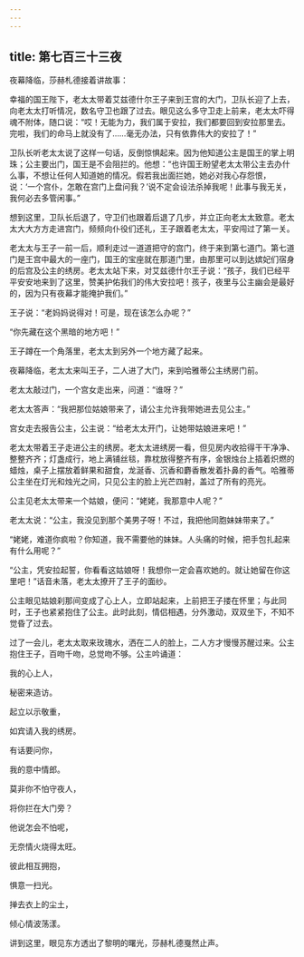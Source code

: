```yaml
---
---
---
```

title: 第七百三十三夜
---






夜幕降临，莎赫札德接着讲故事：





幸福的国王陛下，老太太带着艾兹德什尔王子来到王宫的大门，卫队长迎了上去，向老太太打听情况，数名守卫也跟了过去。眼见这么多守卫走上前来，老太太吓得魂不附体，随口说：“哎！无能为力，我们属于安拉，我们都要回到安拉那里去。完啦，我们的命马上就没有了……毫无办法，只有依靠伟大的安拉了！”

卫队长听老太太说了这样一句话，反倒惊惧起来。因为他知道公主是国王的掌上明珠；公主要出门，国王是不会阻拦的。他想：“也许国王盼望老太太带公主去办什么事，不想让任何人知道她的情况。假若我出面拦她，她必对我心存怨恨，说：‘一个宫仆，怎敢在宫门上盘问我？’说不定会设法杀掉我呢！此事与我无关，我何必去多管闲事。”

想到这里，卫队长后退了，守卫们也跟着后退了几步，并立正向老太太致意。老太太大大方方走进宫门，频频向仆役们还礼，王子跟着老太太，平安闯过了第一关。

老太太与王子一前一后，顺利走过一道道把守的宫门，终于来到第七道门。第七道门是王宫中最大的一座门，国王的宝座就在那道门里，由那里可以到达嫔妃们宿身的后宫及公主的绣房。老太太站下来，对艾兹德什尔王子说：“孩子，我们已经平平安安地来到了这里，赞美护佑我们的伟大安拉吧！孩子，夜里与公主幽会是最好的，因为只有夜幕才能掩护我们。”

王子说：“老妈妈说得对！可是，现在该怎么办呢？”

“你先藏在这个黑暗的地方吧！”

王子蹲在一个角落里，老太太到另外一个地方藏了起来。

夜幕降临，老太太来叫王子，二人进了大门，来到哈雅蒂公主绣房门前。

老太太敲过门，一个宫女走出来，问道：“谁呀？”

老太太答声：“我把那位姑娘带来了，请公主允许我带她进去见公主。”

宫女走去报告公主，公主说：“给老太太开门，让她带姑娘进来吧！”

老太太带着王子走进公主的绣房。老太太进绣房一看，但见房内收拾得干干净净、整整齐齐；灯盏成行，地上满铺丝毯，靠枕放得整齐有序，金银烛台上插着炽燃的蜡烛，桌子上摆放着鲜果和甜食，龙涎香、沉香和麝香散发着扑鼻的香气。哈雅蒂公主坐在灯光和烛光之间，只见公主的脸上光芒四射，盖过了所有的亮光。

公主见老太太带来一个姑娘，便问：“姥姥，我那意中人呢？”

老太太说：“公主，我没见到那个美男子呀！不过，我把他同胞妹妹带来了。”

“姥姥，难道你疯啦？你知道，我不需要他的妹妹。人头痛的时候，把手包扎起来有什么用呢？”

“公主，凭安拉起誓，你看看这姑娘呀！我想你一定会喜欢她的。就让她留在你这里吧！”话音未落，老太太撩开了王子的面纱。

公主眼见姑娘刹那间变成了心上人，立即站起来，上前把王子搂在怀里；与此同时，王子也紧紧抱住了公主。此时此刻，情侣相遇，分外激动，双双坐下，不知不觉昏了过去。

过了一会儿，老太太取来玫瑰水，洒在二人的脸上，二人方才慢慢苏醒过来。公主抱住王子，百吻千吻，总觉吻不够。公主吟诵道：


我的心上人，

秘密来造访。

起立以示敬重，

如宾请入我的绣房。

有话要问你，

我的意中情郎。

莫非你不怕守夜人，

将你拦在大门旁？

他说怎会不怕呢，

无奈情火烧得太旺。

彼此相互拥抱，

惧意一扫光。

掸去衣上的尘土，

倾心情波荡漾。



讲到这里，眼见东方透出了黎明的曙光，莎赫札德戛然止声。